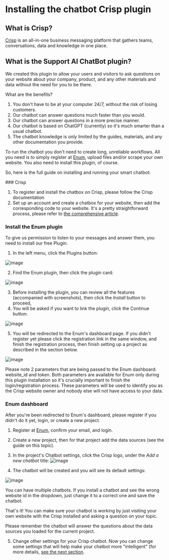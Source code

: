 
# Installing the chatbot Crisp plugin 

## What is Crisp?

[Crisp](https://crisp.chat) is an all-in-one business messaging platform that gathers teams, conversations, data and knowledge in one place.

## What is the Support AI ChatBot plugin?

We created this plugin to allow your users and visitors to ask questions on your website about your company, product, and any other materials and data without the need for you to be there.

What are the benefits?

1. You don't have to be at your computer 24/7, without the risk of losing customers.
2. Our chatbot can answer questions much faster than you would.
3. Our chatbot can answer questions in a more precise manner.
4. Our chatbot is based on ChatGPT (currently) so it's much smarter than a usual chatbot.
5. The chatbot knowledge is only limited by the guides, materials, and any other documentation you provide.

To run the chatbot you don't need to create long, unreliable workflows. All you need is to simply register at [Enum](https://enumhq.com), upload files and/or scrape your own website. You also need to install this plugin, of course.

So, here is the full guide on installing and running your smart chatbot:

<Steps>
### Crisp
  
  1. To register and install the chatbox on Crisp, please follow the Crisp documentation
  2. Set up an account and create a chatbox for your website, then add the corresponding code to your website. It's a pretty straightforward process, please refer to [the comprehensive article](https://help.crisp.chat/en/article/how-to-add-a-live-chat-to-my-website-10wcj3l/).

  
### Install the Enum plugin
  
  To give us permission to listen to your messages and answer them, you need to install our free Plugin.
  1. In the left menu, click the Plugins button:
  
![image](https://github.com/StubbornDeer/enum-docs-nextra/assets/91156314/4a38e6cc-1079-482e-b18e-e984215edcdc)

2. Find the Enum plugin, then click the plugin card:

![image](https://github.com/StubbornDeer/enum-docs-nextra/assets/91156314/ab96ce58-abb2-4752-9994-f6607410cf23)

3. Before installing the plugin, you can review all the features (accompanied with screenshots), then click the *Install* button to proceed,
  4. You will be asked if you want to link the plugin, click the Continue button:
  
  ![image](https://github.com/StubbornDeer/enum-docs-nextra/assets/91156314/d19bfb08-984f-4345-a3b2-96f375ec3d9c)
  
  5. You will be redirected to the Enum's dashboard page. If you didn't register yet please click the registration link in the same window, and finish the registration process, then finish setting up a project as described in the section below.

  ![image](https://github.com/StubbornDeer/enum-docs-nextra/assets/91156314/d0e80b8a-eda1-4beb-a444-c0c54445e95f)

  <Callout>
  Please note 2 parameters that are being passed to the Enum dashboard: website_id and token. Both parameters are available for Enum only during this plugin installation so it's crucially important to finish the login/registration process. These parameters will be used to identify you as the Crisp website owner and nobody else will not have access to your data.
  </Callout>

  

### Enum dashboard
  
  After you're been redirected to Enum's dashboard, please register if you didn't do it yet, login, or create a new project. 

  
1. Register at [Enum](https://enumhq.com), confirm your email, and login. 
2. Create a new project, then for that project add the data sources (see the guide on this topic).
  3. In the project's Chatbot settings, click the Crisp logo, under the *Add a new chatbot* title:
 ![image](https://github.com/StubbornDeer/enum-docs-nextra/assets/91156314/c1fd5b20-d048-4d76-b497-76218378b564)

4. The chatbot will be created and you will see its default settings:
 
  ![image](https://github.com/StubbornDeer/enum-docs-nextra/assets/91156314/131e3b57-da85-416f-af33-2a33ec125103)


  <Callout>
    You can have multiple chatbots. If you install a chatbot and see the wrong website id in the dropdown, just change it to a correct one and save the chatbot.
  </Callout>
  
  That's it! You can make sure your chatbot is working by just visiting your own website with the Crisp installed and asking a question on your topic.
  
  <Callout>
  Please remember the chatbot will answer the questions about the data sources you loaded for the current project. 
  </Callout>
  
5. Change other settings for your Crisp chatbot. 
Now you can change some settings that will help make your chatbot more "intelligent" (for more details, [see the next section](https://enumhq.com/docs/chat-plugins/crisp/crisp-settings).

</Steps>
